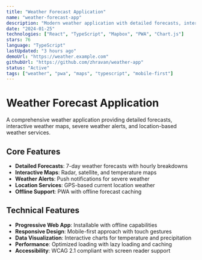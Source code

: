 ```yaml
---
title: "Weather Forecast Application"
name: "weather-forecast-app"
description: "Modern weather application with detailed forecasts, interactive maps, weather alerts, and location-based services using multiple weather APIs."
date: "2024-01-25"
technologies: ["React", "TypeScript", "Mapbox", "PWA", "Chart.js"]
stars: 76
language: "TypeScript"
lastUpdated: "3 hours ago"
demoUrl: "https://weather.example.com"
githubUrl: "https://github.com/zhravan/weather-app"
status: "Active"
tags: ["weather", "pwa", "maps", "typescript", "mobile-first"]
---
```


# Weather Forecast Application

A comprehensive weather application providing detailed forecasts, interactive weather maps, severe weather alerts, and location-based weather services.

## Core Features

- **Detailed Forecasts**: 7-day weather forecasts with hourly breakdowns
- **Interactive Maps**: Radar, satellite, and temperature maps
- **Weather Alerts**: Push notifications for severe weather
- **Location Services**: GPS-based current location weather
- **Offline Support**: PWA with offline forecast caching

## Technical Features

- **Progressive Web App**: Installable with offline capabilities
- **Responsive Design**: Mobile-first approach with touch gestures
- **Data Visualization**: Interactive charts for temperature and precipitation
- **Performance**: Optimized loading with lazy loading and caching
- **Accessibility**: WCAG 2.1 compliant with screen reader support